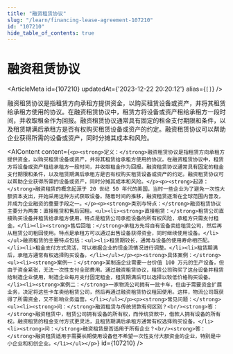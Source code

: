 ```yaml
---
title: "融资租赁协议"
slug: "/learn/financing-lease-agreement-107210"
id: "107210"
hide_table_of_contents: true
---
```



# 融资租赁协议

<ArticleMeta id={107210} updatedAt={'2023-12-22 20:20:12'} alias={`[]`} />
<div className='border-solid border-b border-t-0 my-4 border-[var(--ifm-color-gray-300)]' />

融资租赁协议是指租赁方向承租方提供资金，以购买租赁设备或资产，并将其租赁给承租方使用的协议。在融资租赁协议中，租赁方将设备或资产租给承租方一段时间，并收取租金作为回报。融资租赁协议通常具有固定的租金支付期限和条件，以及租赁期满后承租方是否有权购买租赁设备或资产的约定。融资租赁协议可以帮助企业获得所需的设备或资产，同时分摊其成本和风险。

<AIContent content={`<p><strong>定义：</strong>融资租赁协议是指租赁方向承租方提供资金，以购买租赁设备或资产，并将其租赁给承租方使用的协议。在融资租赁协议中，租赁方将设备或资产租给承租方一段时间，并收取租金作为回报。融资租赁协议通常具有固定的租金支付期限和条件，以及租赁期满后承租方是否有权购买租赁设备或资产的约定。融资租赁协议可以帮助企业获得所需的设备或资产，同时分摊其成本和风险。</p><p><strong>起源：</strong>融资租赁的概念起源于 20 世纪 50 年代的美国，当时一些企业为了避免一次性大额资本支出，开始采用这种方式获取设备。随着时间的推移，融资租赁逐渐在全球范围内普及，并成为企业融资的重要手段之一。</p><p><strong>类别与特点：</strong>融资租赁协议主要分为两类：直接租赁和售后回租。<ul><li><strong>直接租赁：</strong>租赁公司直接购买设备并租赁给承租方使用。特点是租赁公司承担设备的所有权风险，承租方只需支付租金。</li><li><strong>售后回租：</strong>承租方先将自有设备卖给租赁公司，然后再从租赁公司租回使用。特点是承租方可以通过出售设备获得资金，同时继续使用设备。</li></ul>融资租赁的主要特点包括：<ul><li>租赁期较长，通常与设备的使用寿命相匹配。</li><li>租金支付方式灵活，可以根据企业的现金流情况进行调整。</li><li>租赁期满后，承租方通常有权选择购买设备。</li></ul></p><p><strong>具体案例：</strong><ul><li><strong>案例一：</strong>某制造企业需要一台价值 100 万元的生产设备，但由于资金紧张，无法一次性支付全部费用。通过融资租赁协议，租赁公司购买了这台设备并租赁给制造企业使用，制造企业每月支付固定租金，租赁期满后可以选择以较低价格购买设备。</li><li><strong>案例二：</strong>一家物流公司拥有一批卡车，但由于需要资金扩展业务，决定将这些卡车卖给租赁公司，然后再通过融资租赁协议租回使用。这样，物流公司既获得了所需资金，又不影响业务运营。</li></ul></p><p><strong>常见问题：</strong><ul><li><strong>问：</strong>融资租赁与传统贷款有何区别？<br/><strong>答：</strong>融资租赁中，租赁公司拥有设备的所有权，而传统贷款中，借款人拥有设备的所有权。融资租赁的租金支付方式更灵活，且租赁期满后承租方通常有权选择购买设备。</li><li><strong>问：</strong>融资租赁是否适用于所有企业？<br/><strong>答：</strong>融资租赁适用于需要长期使用设备但不希望一次性支付大额资金的企业，特别是中小企业和初创企业。</li></ul></p>`} id={107210} />
